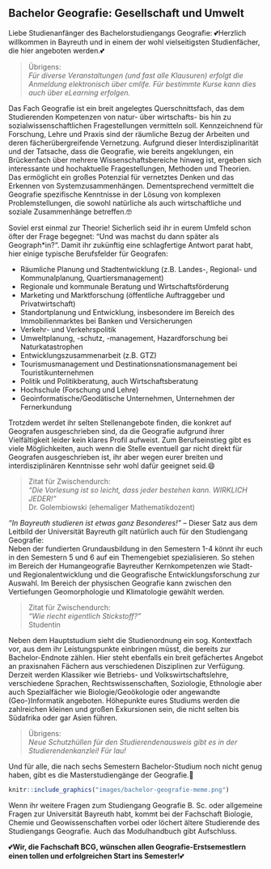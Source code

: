 ## Bachelor Geografie: Gesellschaft und Umwelt {#bachelor-geografie}

Liebe Studienanfänger des Bachelorstudiengangs Geografie: 💕Herzlich willkommen in Bayreuth und in einem der wohl vielseitigsten Studienfächer, die hier angeboten werden.💕

> Übrigens:<br>
> *Für diverse Veranstaltungen (und fast alle Klausuren) erfolgt die Anmeldung elektronisch über cmlife. Für bestimmte Kurse kann dies auch über eLearning erfolgen.*

Das Fach Geografie ist ein breit angelegtes Querschnittsfach, das dem Studierenden Kompetenzen von natur- über wirtschafts- bis hin zu sozialwissenschaftlichen Fragestellungen vermitteln soll.
Kennzeichnend für Forschung, Lehre und Praxis sind der räumliche Bezug der Arbeiten und deren fächerübergreifende Vernetzung. Aufgrund dieser Interdisziplinarität und der Tatsache, dass die Geografie,
wie bereits angeklungen, ein Brückenfach über mehrere Wissenschaftsbereiche hinweg ist, ergeben sich interessante und hochaktuelle Fragestellungen, Methoden und Theorien.
Das ermöglicht ein großes Potenzial für vernetztes Denken und das Erkennen von Systemzusammenhängen. Dementsprechend vermittelt die Geografie spezifische Kenntnisse in der Lösung von komplexen Problemstellungen,
die sowohl natürliche als auch wirtschaftliche und soziale Zusammenhänge betreffen.🤓

Soviel erst einmal zur Theorie! Sicherlich seid ihr in eurem Umfeld schon öfter der Frage begegnet: "Und was machst du dann später als Geograph*in?". Damit ihr zukünftig eine schlagfertige Antwort parat habt,
hier einige typische Berufsfelder für Geografen:

::: {#bachelor_geografie_professional_fields}
- Räumliche Planung und Stadtentwicklung (z.B. Landes-, Regional- und Kommunalplanung, Quartiersmanagement)
- Regionale und kommunale Beratung und Wirtschaftsförderung
- Marketing und Marktforschung (öffentliche Auftraggeber und Privatwirtschaft)
- Standortplanung und Entwicklung, insbesondere im Bereich des Immobilienmarktes bei Banken und Versicherungen
- Verkehr- und Verkehrspolitik
- Umweltplanung, -schutz, -management, Hazardforschung bei Naturkatastrophen
- Entwicklungszusammenarbeit (z.B. GTZ)
- Tourismusmanagement und Destinationsnationsmanagement bei Touristikunternehmen
- Politik und Politikberatung, auch Wirtschaftsberatung
- Hochschule (Forschung und Lehre)
- Geoinformatische/Geodätische Unternehmen, Unternehmen der Fernerkundung
:::

Trotzdem werdet ihr selten Stellenangebote finden, die konkret auf Geografen ausgeschrieben sind, da die Geografie aufgrund ihrer Vielfältigkeit leider kein klares Profil aufweist.
Zum Berufseinstieg gibt es viele Möglichkeiten, auch wenn die Stelle eventuell gar nicht direkt für Geografen ausgeschrieben ist,
ihr aber wegen eurer breiten und interdisziplinären Kenntnisse sehr wohl dafür geeignet seid.😄

> Zitat für Zwischendurch:<br>
> *"Die Vorlesung ist so leicht, dass jeder bestehen kann. WIRKLICH JEDER!"*<br>
> Dr. Golembiowski (ehemaliger Mathematikdozent)

*"In Bayreuth studieren ist etwas ganz Besonderes!"* – Dieser Satz aus dem Leitbild der Universität Bayreuth gilt natürlich auch für den Studiengang Geografie:<br>
Neben der fundierten Grundausbildung in den Semestern 1-4 könnt ihr euch in den Semestern 5 und 6 auf ein Themengebiet spezialisieren.
So stehen im Bereich der Humangeografie Bayreuther Kernkompetenzen wie Stadt- und Regionalentwicklung und die Geografische Entwicklungsforschung zur Auswahl.
Im Bereich der physischen Geografie kann zwischen den Vertiefungen Geomorphologie und Klimatologie gewählt werden.

> Zitat für Zwischendurch:<br>
> *"Wie riecht eigentlich Stickstoff?"*<br>
> Studentin

Neben dem Hauptstudium sieht die Studienordnung ein sog. Kontextfach vor, aus dem ihr Leistungspunkte einbringen müsst, die bereits zur Bachelor-Endnote zählen.
Hier steht ebenfalls ein breit gefächertes Angebot an praxisnahen Fächern aus verschiedenen Disziplinen zur Verfügung. Derzeit werden Klassiker wie Betriebs- und Volkswirtschaftslehre,
verschiedene Sprachen, Rechtswissenschaften, Soziologie, Ethnologie aber auch Spezialfächer wie Biologie/Geoökologie oder angewandte (Geo-)Informatik angeboten.
Höhepunkte eures Studiums werden die zahlreichen kleinen und großen Exkursionen sein, die nicht selten bis Südafrika oder gar Asien führen.

> Übrigens:<br>
> *Neue Schutzhüllen für den Studierendenausweis gibt es in der Studierendenkanzlei! Für lau!*

Und für alle, die nach sechs Semestern Bachelor-Studium noch nicht genug haben, gibt es die Masterstudiengänge der Geografie.🥳

```r
knitr::include_graphics("images/bachelor-geografie-meme.png")
```

Wenn ihr weitere Fragen zum Studiengang Geografie B. Sc. oder allgemeine Fragen zur Universität Bayreuth habt, kommt bei der Fachschaft Biologie,
Chemie und Geowissenschaften vorbei oder löchert ältere Studierende des Studiengangs Geografie. Auch das Modulhandbuch gibt Aufschluss.

💕**Wir, die Fachschaft BCG, wünschen allen Geografie-Erstsemestlern einen tollen und erfolgreichen Start ins Semester!**💕